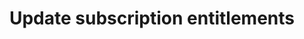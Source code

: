 ---
openapi: "PATCH /subscriptions/{external_id}/entitlements"
authMethod: "bearer"
title: "Update subscription entitlements"
---